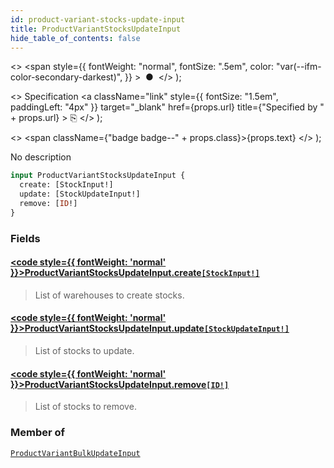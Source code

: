 ```yaml
---
id: product-variant-stocks-update-input
title: ProductVariantStocksUpdateInput
hide_table_of_contents: false
---
```


  <>
    <span
      style={{
        fontWeight: "normal",
        fontSize: ".5em",
        color: "var(--ifm-color-secondary-darkest)",
      }}
    >
      &nbsp;●&nbsp;
    </span>
  </>
);

  <>
    Specification
    <a
      className="link"
      style={{ fontSize: "1.5em", paddingLeft: "4px" }}
      target="\_blank"
      href={props.url}
      title={"Specified by " + props.url}
    >
      ⎘
    </a>
  </>
);

  <>
    <span className={"badge badge--" + props.class}>{props.text}</span>
  </>
);

No description

```graphql
input ProductVariantStocksUpdateInput {
  create: [StockInput!]
  update: [StockUpdateInput!]
  remove: [ID!]
}
```

### Fields

#### [<code style={{ fontWeight: 'normal' }}>ProductVariantStocksUpdateInput.<b>create</b></code>](#)<Bullet />[`[StockInput!]`](../../api-reference/inputs/stock-input) <Badge class="secondary" text="list"/> <Badge class="secondary" text="input"/>

> List of warehouses to create stocks.

#### [<code style={{ fontWeight: 'normal' }}>ProductVariantStocksUpdateInput.<b>update</b></code>](#)<Bullet />[`[StockUpdateInput!]`](../../api-reference/inputs/stock-update-input) <Badge class="secondary" text="list"/> <Badge class="secondary" text="input"/>

> List of stocks to update.

#### [<code style={{ fontWeight: 'normal' }}>ProductVariantStocksUpdateInput.<b>remove</b></code>](#)<Bullet />[`[ID!]`](../../api-reference/scalars/id) <Badge class="secondary" text="list"/> <Badge class="secondary" text="scalar"/>

> List of stocks to remove.

### Member of

[`ProductVariantBulkUpdateInput`](../../api-reference/inputs/product-variant-bulk-update-input) <Badge class="secondary" text="input"/>
